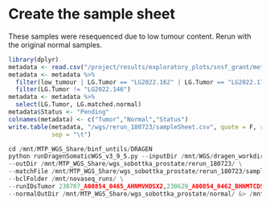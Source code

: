 # Create the sample sheet
These samples were resequenced due to low tumour content. 
Rerun with the original normal samples. 

```r
library(dplyr)
metadata <- read.csv("/project/results/exploratory_plots/snsf_grant/metadata_clean.csv")
metadata <- metadata %>%
  filter(low_tumour | LG.Tumor == "LG2022.162" | LG.Tumor == "LG2022.178") %>%
  filter(LG.Tumor != "LG2022.146")
metadata <- metadata %>%
  select(LG.Tumor, LG.matched.normal)
metadata$Status <- "Pending"
colnames(metadata) <- c("Tumor","Normal","Status")
write.table(metadata, "/wgs/rerun_180723/sampleSheet.csv", quote = F, row.names = F, 
            sep = "\t")
```

```python
cd /mnt/MTP_WGS_Share/binf_untils/DRAGEN
python runDragenSomaticWGS_v3_9_5.py --inputDir /mnt/WGS/dragen_workdir/1-untrimmedFastq/ \
--outDir /mnt/MTP_WGS_Share/wgs_sobottka_prostate/rerun_180723/ \
--matchFile /mnt/MTP_WGS_Share/wgs_sobottka_prostate/rerun_180723/sampleSheet.csv \
--bclFolder /mnt/novaseq_runs/ \
--runIDsTumor 230707_A00854_0465_AHNMVHDSX2,230629_A00854_0462_BHNMTCDSX2 \
--normalOutDir /mnt/MTP_WGS_Share/wgs_sobottka_prostate/normal/ &> /mnt/MTP_WGS_Share/wgs_sobottka_prostate/rerun_180723/rerun.log &
```

